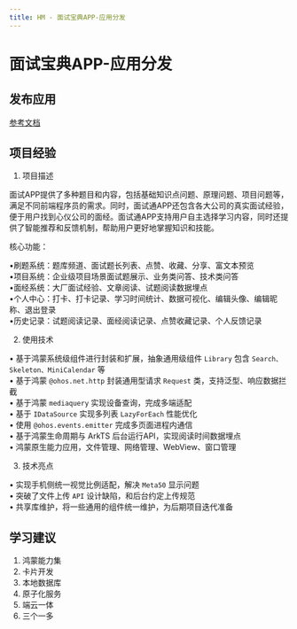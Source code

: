 ```yaml
---
title: HM - 面试宝典APP-应用分发
---
```


# 面试宝典APP-应用分发

## 发布应用

[参考文档](https://developer.huawei.com/consumer/cn/doc/app/agc-help-harmonyos-releaseapp-0000001126380068)



## 项目经验

1. 项目描述

面试APP提供了多种题目和内容，包括基础知识点问题、原理问题、项目问题等，满足不同前端程序员的需求。同时，面试通APP还包含各大公司的真实面试经验，便于用户找到心仪公司的面经。面试通APP支持用户自主选择学习内容，同时还提供了智能推荐和反馈机制，帮助用户更好地掌握知识和技能。

核心功能：

•刷题系统：题库频道、面试题长列表、点赞、收藏、分享、富文本预览  
•项目系统：企业级项目场景面试题展示、业务类问答、技术类问答  
•面经系统：大厂面试经验、文章阅读、试题阅读数据埋点  
•个人中心：打卡、打卡记录、学习时间统计、数据可视化、编辑头像、编辑昵称、退出登录  
•历史记录：试题阅读记录、面经阅读记录、点赞收藏记录、个人反馈记录  

2. 使用技术

• 基于鸿蒙系统级组件进行封装和扩展，抽象通用级组件 `Library` 包含 `Search、Skeleton、MiniCalendar` 等  
• 基于鸿蒙 `@ohos.net.http` 封装通用型请求 `Request` 类，支持泛型、响应数据拦截  
• 基于鸿蒙 `mediaquery` 实现设备查询，完成多端适配  
• 基于 `IDataSource` 实现多列表 `LazyForEach` 性能优化  
• 使用 `@ohos.events.emitter` 完成多页面进程内通信  
• 基于鸿蒙生命周期与 ArkTS 后台运行API，实现阅读时间数据埋点  
• 鸿蒙原生能力应用，文件管理、网络管理、WebView、窗口管理  

3. 技术亮点

• 实现手机侧统一视觉比例适配，解决 `Meta50` 显示问题  
• 突破了文件上传 `API` 设计缺陷，和后台约定上传规范  
• 共享库维护，将一些通用的组件统一维护，为后期项目迭代准备  


## 学习建议

1. 鸿蒙能力集
2. 卡片开发
3. 本地数据库
4. 原子化服务
5. 端云一体
6. 三个一多